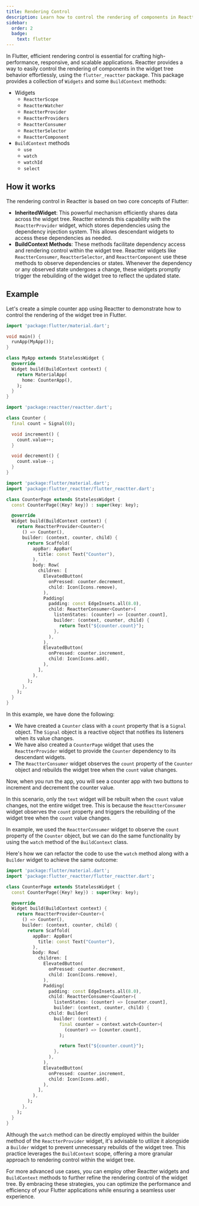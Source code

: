 ```yaml
---
title: Rendering Control
description: Learn how to control the rendering of components in Reactter.
sidebar:
  order: 2
  badge:
    text: flutter
---
```


In Flutter, efficient rendering control is essential for crafting high-performance, responsive, and scalable applications.
Reactter provides a way to easily control the rendering of components in the widget tree behavior effortlessly, using the `flutter_reactter` package.
This package provides a collection of `Widgets` and some `BuildContext` methods:

- Widgets
  - `ReactterScope`
  - `ReactterWatcher`
  - `ReactterProvider`
  - `ReactterProviders`
  - `ReactterConsumer`
  - `ReactterSelector`
  - `ReactterComponent`
- `BuildContext` methods
  - `use`
  - `watch`
  - `watchId`
  - `select`

## How it works

The rendering control in Reactter is based on two core concepts of Flutter:

- **InheritedWidget**: This powerful mechanism efficiently shares data across the widget tree.
Reactter extends this capability with the `ReactterProvider` widget, which stores dependencies using the dependency injection system.
This allows descendant widgets to access these dependencies as needed.
- **BuildContext Methods**: These methods facilitate dependency access and rendering control within the widget tree.
Reactter widgets like `ReactterConsumer`, `ReactterSelector`, and `ReactterComponent` use these methods to observe dependencies or states.
Whenever the dependency or any observed state undergoes a change, these widgets promptly trigger the rebuilding of the widget tree to reflect the updated state.

## Example

Let's create a simple counter app using Reactter to demonstrate how to control the rendering of the widget tree in Flutter.

```dart title="main.dart"
import 'package:flutter/material.dart';

void main() {
  runApp(MyApp());
}

class MyApp extends StatelessWidget {
  @override
  Widget build(BuildContext context) {
    return MaterialApp(
      home: CounterApp(),
    );
  }
}
```

```dart title="counter.dart"
import 'package:reactter/reactter.dart';

class Counter {
  final count = Signal(0);

  void increment() {
    count.value++;
  }

  void decrement() {
    count.value--;
  }
}
```

```dart title="counter_app.dart"
import 'package:flutter/material.dart';
import 'package:flutter_reactter/flutter_reactter.dart';

class CounterPage extends StatelessWidget {
  const CounterPage({Key? key}) : super(key: key);

  @override
  Widget build(BuildContext context) {
    return ReactterProvider<Counter>(
      () => Counter(),
      builder: (context, counter, child) {
        return Scaffold(
          appBar: AppBar(
            title: const Text("Counter"),
          ),
          body: Row(
            children: [
              ElevatedButton(
                onPressed: counter.decrement,
                child: Icon(Icons.remove),
              ),
              Padding(
                padding: const EdgeInsets.all(8.0),
                child: ReactterConsumer<Counter>(
                  listenStates: (counter) => [counter.count],
                  builder: (context, counter, child) {
                    return Text("${counter.count}");
                  },
                ),
              ),
              ElevatedButton(
                onPressed: counter.increment,
                child: Icon(Icons.add),
              ),
            ],
          ),
        );
      },
    );
  }
}
```

In this example, we have done the following:
- We have created a `Counter` class with a `count` property that is a `Signal` object.
The `Signal` object is a reactive object that notifies its listeners when its value changes.
- We have also created a `CounterPage` widget that uses the `ReactterProvider` widget to provide the `Counter` dependency to its descendant widgets.
- The `ReactterConsumer` widget observes the `count` property of the `Counter` object and rebuilds the widget tree when the `count` value changes.

Now, when you run the app, you will see a counter app with two buttons to increment and decrement the counter value.

In this scenario, only the `text` widget will be rebuilt when the `count` value changes, not the entire widget tree.
This is because the `ReactterConsumer` widget observes the `count` property and triggers the rebuilding of the widget tree when the `count` value changes.

In example, we used the `ReactterConsumer` widget to observe the `count` property of the `Counter` object,
but we can do the same functionality by using the `watch` method of the `BuildContext` class.

Here's how we can refactor the code to use the `watch` method along with a `Builder` widget to achieve the same outcome:

```dart title="counter_app.dart" ins={27-33} del={24-26}
import 'package:flutter/material.dart';
import 'package:flutter_reactter/flutter_reactter.dart';

class CounterPage extends StatelessWidget {
  const CounterPage({Key? key}) : super(key: key);

  @override
  Widget build(BuildContext context) {
    return ReactterProvider<Counter>(
      () => Counter(),
      builder: (context, counter, child) {
        return Scaffold(
          appBar: AppBar(
            title: const Text("Counter"),
          ),
          body: Row(
            children: [
              ElevatedButton(
                onPressed: counter.decrement,
                child: Icon(Icons.remove),
              ),
              Padding(
                padding: const EdgeInsets.all(8.0),
                child: ReactterConsumer<Counter>(
                  listenStates: (counter) => [counter.count],
                  builder: (context, counter, child) {
                child: Builder(
                  builder: (context) {
                    final counter = context.watch<Counter>(
                      (counter) => [counter.count],
                    );

                    return Text("${counter.count}");
                  },
                ),
              ),
              ElevatedButton(
                onPressed: counter.increment,
                child: Icon(Icons.add),
              ),
            ],
          ),
        );
      },
    );
  }
}
```

Although the `watch` method can be directly employed within the builder method of the `ReactterProvider` widget,
it's advisable to utilize it alongside a `Builder` widget to prevent unnecessary rebuilds of the widget tree.
This practice leverages the `BuildContext` scope, offering a more granular approach to rendering control within the widget tree.

For more advanced use cases, you can employ other Reactter widgets and `BuildContext` methods to further refine the rendering control of the widget tree.
By embracing these strategies, you can optimize the performance and efficiency of your Flutter applications while ensuring a seamless user experience.
